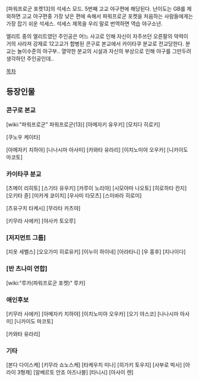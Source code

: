 [파워프로군 포켓13]의 석세스 모드. 5번째 고교 야구편에 해당된다.
난이도는 GB를 제외하면 고교 야구편중 가장 낮은 편에 속해서 파워프로군 포켓을 처음하는 사람들에게는 가장 잡기 쉬운 석세스. 석세스 제목을 우리 말로 번역하면 역습 야구소년.

엘리트 중의 엘리트였던 주인공은 어느 사고로 인해 자신이 자주쓰던 오른팔의 악력이 거의 사라져 강제로 12고교가 합병된 콘구로 본교에서 카이타쿠 분교로 전교당한다. 분교는 놀이수준의 야구부.. 열약한 분교의 시설과 자신의 부상으로 인해 야구를 그만두려 생각하던 주인공인데..



[[목차]]


== 등장인물 ==
=== 콘구로 본교 ===
[wiki:"파워프로군" 파워프로군(13)]
[아메자키 유우키]
[모치다 히로키]

[쿠노우 케이타]

[아메자키 치하야]
[나나시마 아사미]
[카와타 유라리]
[이치노미야 오우카]
[니카이도 마코토]

=== 카이타쿠 분교 ===
[츠메이 리히토]
[스기타 유우키]
[카루이 노리야]
[시모야마 나오토]
[히로하타 칸지]
[오키타 쥰]
[미카게 쿄이치]
[우사미 타모츠]
[스미바라 히로미]

[츠유구치 타케시]
[무라타 카츠야]

[키무라 사에카]
[야사카 토오루]

=== [저지먼트 그룹] ===
[지옷 세벨스]
[오오가미 히로유키]
[이누이 하이네]
[아라타니]
[우 홍후]
[지나이다]

=== [반 츠나미 연합] ===
[wiki:"루카(파워프로군 포켓)" 루카]

=== 애인후보 ===
[키무라 사에카]
[아메자키 치하야]
[이치노미야 오우카]
[오기 야스코]
[나나시마 아사미]
[니카이도 마코토]

[카와타 유라리]

=== 기타 ===
[본다 다이스케]
[키무라 쇼노스케]
[타케우치 미나]
[히가키 토우지]
[사부로 박사]
[아라이 3형제]
[알베르토 안죠 아즈나블]
[타니시]
[아사이 렌]
